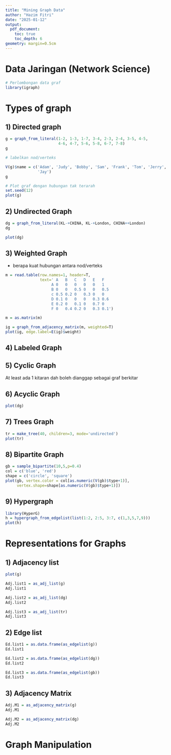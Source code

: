 ```yaml
---
title: "Mining Graph Data"
author: "Hazim Fitri"
date: "2025-01-12"
output: 
  pdf_document:
    toc: true
    toc_depth: 6
geometry: margin=0.5cm
---
```


# Data Jaringan (Network Science)

```r
# Perlombongan data graf
library(igraph)

```

# Types of graph

## 1) Directed graph

```r
g = graph_from_literal(1-2, 1-3, 1-7, 3-4, 2-3, 2-4, 3-5, 4-5, 
                       4-6, 4-7, 5-6, 5-8, 6-7, 7-8)
g
```

```r
# labelkan nod/verteks

V(g)$name = c('Adam', 'Judy', 'Bobby', 'Sam', 'Frank', 'Tom', 'Jerry', 
              'Jay')
g
```

```r
# Plot graf dengan hubungan tak terarah
set.seed(12)
plot(g)
```

## 2) Undirected Graph

```r
dg = graph_from_literal(KL-+CHINA, KL-+London, CHINA++London)
dg
```

```r
plot(dg)
```

## 3) Weighted Graph

-   berapa kuat hubungan antara nod/verteks

```r
m = read.table(row.names=1, header=T, 
               text=' A   B   C   D   E   F
                    A 0   0   0   0   0   1
                    B 0   0   0.5 0   0   0.5
                    c 0.5 0.2 0   0.3 0   0 
                    D 0.1 0   0   0   0.3 0.6
                    E 0.2 0   0.1 0   0.7 0 
                    F 0   0.4 0.2 0   0.3 0.1')

m = as.matrix(m)

ig = graph_from_adjacency_matrix(m, weighted=T)
plot(ig, edge.label=E(ig)$weight)
```

## 4) Labeled Graph

## 5) Cyclic Graph

At least ada 1 kitaran dah boleh dianggap sebagai graf berkitar

## 6) Acyclic Graph

```r
plot(dg)
```

## 7) Trees Graph

```r
tr = make_tree(40, children=3, mode='undirected')
plot(tr)
```

## 8) Bipartite Graph

```r
gb = sample_bipartite(10,5,p=0.4)
col = c('blue', 'red')
shape = c('circle', 'square')
plot(gb, vertex.color = col[as.numeric(V(gb)$type+1)],
     vertex.shape=shape[as.numeric(V(gb)$type+1)])
```

## 9) Hypergraph

```r
library(HyperG)
h = hypergraph_from_edgelist(list(1:2, 2:5, 3:7, c(1,3,5,7,9)))
plot(h)
```

# Representations for Graphs

## 1) Adjacency list

```r
plot(g)
```

```r
Adj.list1 = as_adj_list(g)
Adj.list1
```

```r
Adj.list2 = as_adj_list(dg)
Adj.list2
```

```r
Adj.list3 = as_adj_list(tr)
Adj.list3
```

## 2) Edge list

```r
Ed.list1 = as.data.frame(as_edgelist(g))
Ed.list1
```

```r
Ed.list2 = as.data.frame(as_edgelist(dg))
Ed.list2
```

```r
Ed.list3 = as.data.frame(as_edgelist(gb))
Ed.list3
```

## 3) Adjacency Matrix

```r
Adj.M1 = as_adjacency_matrix(g)
Adj.M1
```

```r
Adj.M2 = as_adjacency_matrix(dg)
Adj.M2
```

# Graph Manipulation

```r

```
